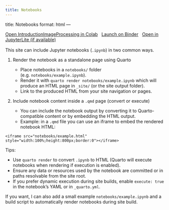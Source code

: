 ```yaml
---
title: Notebooks
---
```

title: Notebooks
format: html
---

<!-- Interactive launch badges for the example notebook -->

<div class="launch-notebook" style="margin-bottom:1rem;">
   <a class="btn btn-primary" href="https://colab.research.google.com/github/gsipes2/gsipes2.github.io/blob/main/notebooks/IntroductionImageProcessing.ipynb" target="_blank" rel="noopener">Open IntroductionImageProcessing in Colab</a>
   <a class="btn btn-secondary" href="https://mybinder.org/v2/gh/gsipes2/gsipes2.github.io/main?urlpath=lab/tree/notebooks/IntroductionImageProcessing.ipynb" target="_blank" rel="noopener" style="margin-left:0.5rem;">Launch on Binder</a>
   <a class="btn btn-outline-info" href="/jupyterlite/index.html?path=notebooks/IntroductionImageProcessing.ipynb" target="_blank" rel="noopener" style="margin-left:0.5rem;">Open in JupyterLite (if available)</a>
</div>

This site can include Jupyter notebooks (`.ipynb`) in two common ways.

1. Render the notebook as a standalone page using Quarto

   - Place notebooks in a `notebooks/` folder (e.g. `notebooks/example.ipynb`).
   - Render it with `quarto render notebooks/example.ipynb` which will produce an HTML page in `_site/` (or the site output folder).
   - Link to the produced HTML from your site navigation or pages.

2. Include notebook content inside a `.qmd` page (convert or execute)

   - You can include the notebook output by converting it to Quarto-compatible content or by embedding the HTML output.
   - Example: in a `.qmd` file you can use an iframe to embed the rendered notebook HTML:

```
<iframe src="notebooks/example.html" style="width:100%;height:800px;border:0"></iframe>
```

Tips:

- Use `quarto render` to convert `.ipynb` to HTML (Quarto will execute notebooks when rendering if execution is enabled).
- Ensure any data or resources used by the notebook are committed or in paths resolvable from the site root.
- If you prefer dynamic execution during site builds, enable `execute: true` in the notebook's YAML or in `_quarto.yml`.

If you want, I can also add a small example `notebooks/example.ipynb` and a build script to automatically render notebooks during site build.
